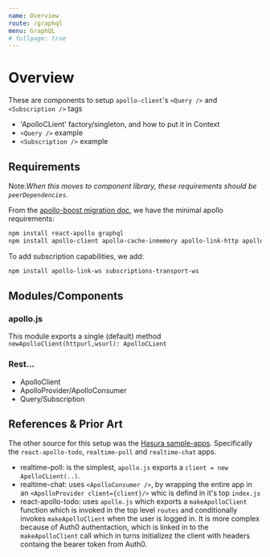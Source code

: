```yaml
---
name: Overview
route: /graphql
menu: GraphQL
# fullpage: true
---
```



# Overview

These are components to setup `apollo-client`'s `<Query />` and `<Subscription />` tags

- 'ApolloCLient' factory/singleton, and how to put it in Context
- `<Query />` example
- `<Subscription />` example

## Requirements

Note:_When this moves to component library, these requirements should be `peerDependencies`._

From the [apollo-boost migration doc](https://www.apollographql.com/docs/react/advanced/boost-migration.html),
we have the minimal apollo requirements:

```bash
npm install react-apollo graphql
npm install apollo-client apollo-cache-inmemory apollo-link-http apollo-link-error apollo-link
```

To add subscription capabilities, we add:

```bash
npm install apollo-link-ws subscriptions-transport-ws
```

## Modules/Components

### apollo.js

This module exports a single (default) method `newApolloClient(httpurl,wsurl): ApolloCLient`

### Rest...

- ApolloClient
- ApolloProvider/ApolloConsumer
- Query/Subscription

## References & Prior Art

The other source for this setup was the [Hasura sample-apps](https://github.com/hasura/graphql-engine/tree/master/community/sample-apps).
Specifically the `react-apollo-todo`, `realtime-poll` and `realtime-chat` apps.

- realtime-poll: is the simplest, `apollo.js` exports a `client = new ApolloCLient(..)`.
- realtime-chat: uses `<ApolloConsumer />`, by wrapping the entire app in an `<ApolloProvider client={client}/>` whic is defind in it's top `index.js`
- react-apollo-todo: uses `apollo.js` which exports a `makeApolloClient` function which is invoked in the top level `routes` and conditionally invokes `makeApolloClient` when the user is logged in. It is more complex because of Auth0 authentaction, which is linked in to the `makeApolloClient` call which in turns initializez the client with headers containg the bearer token from Auth0.

